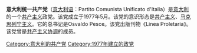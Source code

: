 {{unreferenced|time=2015-04-18T17:56:15+00:00}}
{{other uses|意大利共产党 (消歧义)}}
'''意大利统一共产党'''（[[意大利语|意大利语]]：Partito Comunista Unificato d'Italia）是[[意大利|意大利]]的一个[[共产主义|共产主义]]政党。该党成立于1977年5月。该党的意识形态是[[共产主义|共产主义]]、[[马克思列宁主义|马克思列宁主义]]。它的总书记是Osvaldo Pesce。该党出版刊物《Linea Proletaria》。该党曾是[[共产主义协调|共产主义协调]]的成员。

{{欧洲的共产党}}
{{Communist-party-stub}}
[[Category:意大利的共产党|Category:意大利的共产党]]
[[Category:1977年建立的政党|Category:1977年建立的政党]]